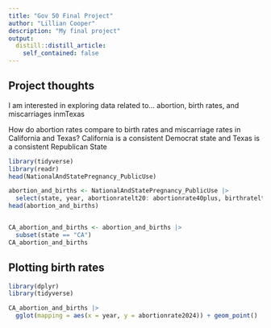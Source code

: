 ```yaml
---
title: "Gov 50 Final Project"
author: "Lillian Cooper"
description: "My final project"
output:
  distill::distill_article:
    self_contained: false
---
```




## Project thoughts

I am interested in exploring data related to... abortion, birth rates, and miscarriages inmTexas 

How do abortion rates compare to birth rates and miscarriage rates in California and Texas? 
California is a consistent Democrat state and Texas is a consistent Republican State


```r
library(tidyverse)
library(readr)
head(NationalAndStatePregnancy_PublicUse)

abortion_and_births <- NationalAndStatePregnancy_PublicUse |>
  select(state, year, abortionratelt20: abortionrate40plus, birthratelt15: birthrate40plus)
head(abortion_and_births)


CA_abortion_and_births <- abortion_and_births |>
  subset(state == "CA")
CA_abortion_and_births
```
## Plotting birth rates

```r
library(dplyr)
library(tidyverse)

CA_abortion_and_births |>
  gglot(mapping = aes(x = year, y = abortionrate2024)) + geom_point()

```
